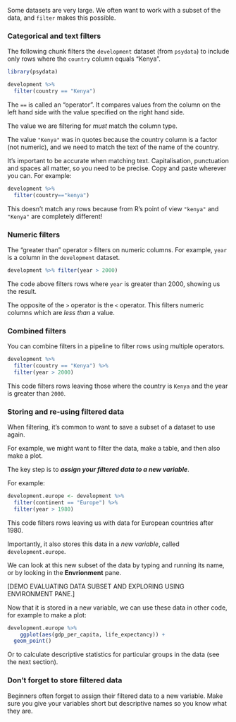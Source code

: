 
Some datasets are very large. We often want to work with a subset of the data, and `filter` makes this possible.

### Categorical and text filters

The following chunk filters the `development` dataset (from `psydata`) to include only rows where the `country` column equals "Kenya".


```r
library(psydata)

development %>% 
  filter(country == "Kenya")
```


The `==` is called an "operator". It compares values from the column on the left hand side with the value specified on the right hand side. 

The value we are filtering for *must* match the column type. 

The value `"Kenya"` was in quotes because the country column is a factor (not numeric), and we need to
match the text of the name of the country.


It's important to be accurate when matching text. Capitalisation, punctuation and spaces all matter, so you need to be precise. Copy and paste wherever you can. For example:

```r
development %>% 
  filter(country=="kenya")
```
This doesn't match any rows because from R's point of view `"kenya"` and `"Kenya"` are completely different!

### Numeric filters

The "greater than" operator `>` filters on numeric columns. For example, `year` is 
a column in the `development` dataset.

```r
development %>% filter(year > 2000)
```

The code above filters rows where `year` is greater than 2000, showing us the result.

The opposite of the `>` operator is the `<` operator. This filters numeric columns which are *less than* a value.

### Combined filters

You can combine filters in a pipeline to filter rows using multiple operators.

```r
development %>%
  filter(country == "Kenya") %>%
  filter(year > 2000)
```

This code filters rows leaving those where the country is `Kenya` and the year is greater than `2000`.

### Storing and re-using filtered data


When filtering, it's common to want to save a subset of a dataset to use again.

For example, we might want to filter the data, make a table, and then also make a plot.

The key step is to ***assign your filtered data to a new variable***.


For example:


```r
development.europe <- development %>% 
  filter(continent == "Europe") %>% 
  filter(year > 1980)
```

This code filters rows leaving us with data for European countries after 1980.

Importantly, it also stores this data in a *new variable*, called `development.europe`.

We can look at this new subset of the data by typing and running its name, or by looking in the **Envrionment** pane.


[DEMO EVALUATING DATA SUBSET AND EXPLORING USING ENVIRONMENT PANE.]

Now that it is stored in a new variable, we can use these data in other code, for example to 
make a plot:

```r
development.europe %>% 
    ggplot(aes(gdp_per_capita, life_expectancy)) + 
  geom_point()
```

Or to calculate descriptive statistics for particular groups in the data (see the next section).


### Don't forget to store filtered data

Beginners often forget to assign their filtered data to a new variable. Make sure you give your variables 
short but descriptive names so you know what they are.




